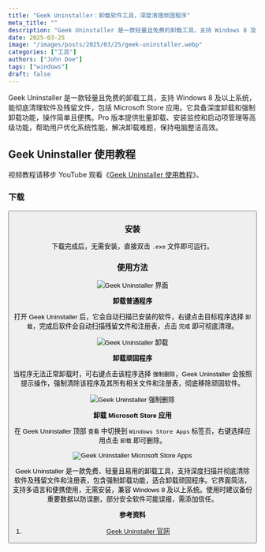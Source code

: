 ```yaml
---
title: "Geek Uninstaller：卸载软件工具，深度清理顽固程序"
meta_title: ""
description: "Geek Uninstaller 是一款轻量且免费的卸载工具，支持 Windows 8 及以上系统，能彻底清理软件及残留文件，包括 Microsoft Store 应用。它具备深度卸载和强制卸载功能，操作简单且便携。Pro 版本提供批量卸载、安装监控和启动项管理等高级功能，帮助用户优化系统性能，解决卸载难题，保持电脑整洁高效。"
date: 2025-03-25
image: "/images/posts/2025/03/25/geek-uninstaller.webp"
categories: ["工具"]
authors: ["John Doe"]
tags: ["windows"]
draft: false
---
```


Geek Uninstaller 是一款轻量且免费的卸载工具，支持 Windows 8 及以上系统，能彻底清理软件及残留文件，包括 Microsoft Store 应用。它具备深度卸载和强制卸载功能，操作简单且便携。Pro 版本提供批量卸载、安装监控和启动项管理等高级功能，帮助用户优化系统性能，解决卸载难题，保持电脑整洁高效。

## Geek Uninstaller 使用教程

<Notice type="tip">视频教程请移步 YouTube 观看《[Geek Uninstaller 使用教程](https://youtu.be/4OHGbHnfgfM)》。</Notice>

### 下载

<Button label="Geek Uninstaller 下载" link="https://geekuninstaller.com/download" style="solid" />

### 安装

下载完成后，无需安装，直接双击 `.exe` 文件即可运行。

### 使用方法

<Image
    src="/images/posts/2025/03/25/geek-uninstaller-gui.webp"
    alt="Geek Uninstaller 界面"
/>

**卸载普通程序**

打开 Geek Uninstaller 后，它会自动扫描已安装的软件，右键点击目标程序选择 `卸载`，完成后软件会自动扫描残留文件和注册表，点击 `完成` 即可彻底清理。

<Image
    src="/images/posts/2025/03/25/geek-uninstaller-xie-zai.webp"
    alt="Geek Uninstaller 卸载"
/>

**卸载顽固程序**

当程序无法正常卸载时，可右键点击该程序选择 `强制删除`，Geek Uninstaller 会按照提示操作，强制清除该程序及其所有相关文件和注册表，彻底移除顽固软件。

<Image
    src="/images/posts/2025/03/25/geek-uninstaller-qiang-zhi-shan-chu.webp"
    alt="Geek Uninstaller 强制删除"
/>

**卸载 Microsoft Store 应用**

在 Geek Uninstaller 顶部 `查看` 中切换到 `Windows Store Apps` 标签页，右键选择应用点击 `卸载` 即可删除。

<Image
    src="/images/posts/2025/03/25/geek-uninstaller-microsoft-store-apps.webp"
    alt="Geek Uninstaller Microsoft Store Apps"
/>

Geek Uninstaller 是一款免费、轻量且易用的卸载工具，支持深度扫描并彻底清除软件及残留文件和注册表，包含强制卸载功能，适合卸载顽固程序。它界面简洁，支持多语言和便携使用，无需安装，兼容 Windows 8 及以上系统。使用时建议备份重要数据以防误删，部分安全软件可能误报，需添加信任。

**参考资料**

1. [Geek Uninstaller 官网](https://geekuninstaller.com/)